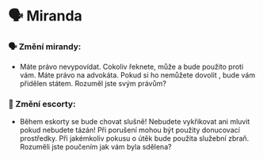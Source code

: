 # 🗣️ Miranda

### 🗣️ Změní mirandy:

* Máte právo nevypovídat. Cokoliv řeknete, může a bude použito proti vám. Máte právo na advokáta. Pokud si ho nemůžete dovolit , bude vám přidělen státem. Rozuměl jste svým právům?

### 🚓 Změní escorty:

* Během eskorty se bude chovat slušně! Nebudete vykřikovat ani mluvit pokud nebudete tázán! Při porušení mohou být použity donucovací prostředky. Při jakémkoliv pokusu o útěk bude použita služební zbraň. Rozuměli jste poučením jak vám byla sdělena?
